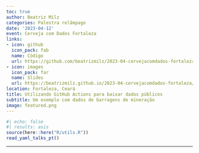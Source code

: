 ```yaml
---
toc: true
author: Beatriz Milz
categories: Palestra relâmpago
date: '2023-04-12'
event: Cerveja com Dados Fortaleza
links:
- icon: github
  icon_pack: fab
  name: Código
  url: https://github.com/beatrizmilz/2023-04-cervejacomdados-fortaleza
- icon: images
  icon_pack: far
  name: Slides
  url: https://beatrizmilz.github.io/2023-04-cervejacomdados-fortaleza/
location: Fortaleza, Ceará
title: Utilizando GitHub Actions para baixar dados públicos
subtitle: Um exemplo com dados de barragens de mineração 
image: featured.png
---
```


```r
#| echo: false
#| results: asis
source(here::here("R/utils.R"))
read_yaml_talks_pt()
```

------------------------------------------------------------------------
